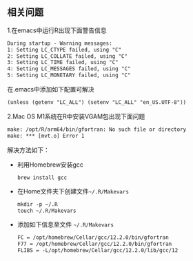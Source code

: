## 相关问题

1.在emacs中运行R出现下面警告信息

``` default
During startup - Warning messages:
1: Setting LC_CTYPE failed, using "C"
2: Setting LC_COLLATE failed, using "C" 
3: Setting LC_TIME failed, using "C" 
4: Setting LC_MESSAGES failed, using "C" 
5: Setting LC_MONETARY failed, using "C" 
```

在.emacs中添加如下配置可解决

``` default
(unless (getenv "LC_ALL") (setenv "LC_ALL" "en_US.UTF-8"))
```

2.Mac OS M1系统在R中安装VGAM包出现下面问题

``` default
make: /opt/R/arm64/bin/gfortran: No such file or directory
make: *** [mvt.o] Error 1
```

解决方法如下：

-   利用Homebrew安装gcc 

    ```
    brew install gcc
    ```

-   在Home文件夹下创建文件`~/.R/Makevars`

    ``` default
    mkdir -p ~/.R
    touch ~/.R/Makevars
    ```

-   添加如下信息至文件 `~/.R/Makevars`

    ``` default
    FC = /opt/homebrew/Cellar/gcc/12.2.0/bin/gfortran
    F77 = /opt/homebrew/Cellar/gcc/12.2.0/bin/gfortran
    FLIBS = -L/opt/homebrew/Cellar/gcc/12.2.0/lib/gcc/12
    ```
